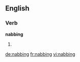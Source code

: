 ==English==

===Verb===
'''nabbing'''

# {{present participle of|[[nab]]}}

[[de:nabbing]]
[[fr:nabbing]]
[[vi:nabbing]]